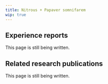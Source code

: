---
title: Nitrous + Papaver somnifarem
wip: true
---

## Experience reports

This page is still being written.

## Related research publications

This page is still being written.

